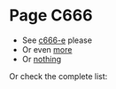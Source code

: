 # Page C666

<Clock kind="very awesome" />

- See [c666-e](/custom/c666-e) please
- Or even [more](/custom/more)
- Or [nothing](/custom/nothing)

Or check the complete list:

<CustomPages />

<Backlinks />
